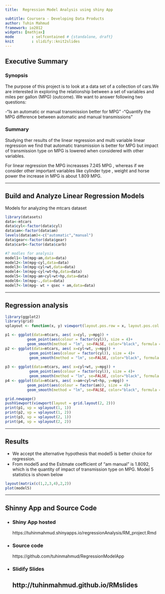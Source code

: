 ```yaml
---
title:  Regression Model Analysis using shiny App

subtitle: Coursera - Developing Data Products
author: Tuhin Mahmud
framework: io2012
widgets: [mathjax]
mode        : selfcontained # {standalone, draft}
knit        : slidify::knit2slides
---
```



## Executive Summary

<h3>Synopsis</h3>

The purpose of this project is to look at a data set of a collection of cars.We are interested in exploring the relationship between a set of variables and miles per gallon (MPG) (outcome). We want to answer following two questions:

-"Is an automatic or manual transmission better for MPG"
-"Quantify the MPG difference between automatic and manual transmissions"
<h3>Summary</h3>
Studying ther results of the linear regression and multi variable linear regression we find that automatic transmission is better for MPG but impact of transmission type on MPG is lowered when considered with other variables.

For linear regression the MPG increasses 7.245 MPG , whereas if we consider other important variables like cylinder type , weight and horse power the increase in MPG is about 1.809 MPG.


---

## Build and Analyze Linear Regression Models

Models for analyzing the mtcars dataset


```r
library(datasets)
data<-mtcars
data$cyl<-factor(data$cyl)
data$am<-factor(data$am)
levels(data$am)<-c("automatic","manual")
data$gear<-factor(data$gear)
data$carb<-factor(data$carb)
```
```r
#7 modles for analysis
model1<-lm(mpg~am,data=data)
model2<-lm(mpg~cyl,data=data)
model3<-lm(mpg~cyl+wt,data=data)
model4<-lm(mpg~cyl+wt+hp,data=data)
model5<-lm(mpg~am+cyl+wt+hp,data=data)
model6<-lm(mpg~.,data=data)
model7<-lm(mpg~ wt + qsec + am,data=data)
```

---

## Regression analysis

```r
library(ggplot2)
library(grid)
vplayout <- function(x, y) viewport(layout.pos.row = x, layout.pos.col = y)

p1 <- ggplot(data=mtcars, aes( x=cyl, y=mpg)) + 
          geom_point(aes(colour = factor(cyl)), size = 4)+
          geom_smooth(method = "lm", se=FALSE, color="black", formula = y ~ x)
p2 <- ggplot(data=mtcars, aes( x=cyl+wt, y=mpg)) + 
           geom_point(aes(colour = factor(cyl)), size = 4)+
           geom_smooth(method = "lm", se=FALSE, color="black", formula = y ~ x)
           
p3 <- ggplot(data=mtcars, aes( x=cyl+wt, y=mpg)) + 
           geom_point(aes(colour = factor(cyl)), size = 4)+
           geom_smooth(method = "lm", se=FALSE, color="black", formula = y ~ x)
p4 <- ggplot(data=mtcars, aes( x=am+cyl+wt+hp, y=mpg)) + 
          geom_point(aes(colour = factor(am)), size = 4)+
          geom_smooth(method = "lm", se=FALSE, color="black", formula = y ~ x)

grid.newpage()
pushViewport(viewport(layout = grid.layout(2, 2)))
print(p1, vp = vplayout(1, 1))
print(p2, vp = vplayout(1, 2))
print(p3, vp = vplayout(2, 1))
print(p4, vp = vplayout(2, 2))
```

---

## Results
- We accept the alternative hypothesis that model5 is better choice for regression.
- From model5 and the Esitmate coefficient of "am manual" is 1.8092, which is the quantity of impact of transmission type on MPG.
Model 5 statistics is shown below

```r
layout(matrix(c(1,2,3,4),2,2)) 
plot(model5)
```

---

## Shinny App and Source Code
- <h3>Shiny App hosted </h3>
    https://tuhinmahmud.shinyapps.io/regressionAnalysis/RM_project.Rmd
- <h3> Source code </h3>
    https://github.com/tuhinmahmud/RegressionModelApp
- <h3> Slidify Slides </h3>
    http://tuhinmahmud.github.io/RMslides
---